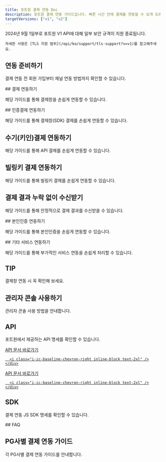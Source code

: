 ```yaml
---
title: 포트원 결제 연동 Doc
description: 포트원 결제 연동 가이드입니다. 빠른 시간 안에 결제를 연동할 수 있게 도와드립니다.
targetVersions: ["v1", "v2"]
---
```




<EasyGuideLink />

<VersionGate v="v1">
  <Hint style="danger">
    2024년 9월 1일부로 포트원 V1 API에 대해 일부 보안 규격이 지원 종료됩니다.

    자세한 사항은 [TLS 지원 범위](/opi/ko/support/tls-support?v=v1)를 참고해주세요.
  </Hint>
</VersionGate>

## 연동 준비하기

결제 연동 전 회원 가입부터 채널 연동 방법까지 확인할 수 있습니다.

<ContentRef slug="/opi/ko/integration/ready/readme" />

<VersionGate v="v1">
  ## 결제 연동하기

  해당 가이드를 통해 결제창을 손쉽게 연동할 수 있습니다.

  <ContentRef slug="/opi/ko/integration/start/v1/auth" />

  <ContentRef slug="/opi/ko/integration/start/v1/non-auth" />

  <ContentRef slug="/opi/ko/integration/cancel/v1/basic" />
</VersionGate>

<VersionGate v="v2">
  ## 인증결제 연동하기

  해당 가이드를 통해 결제창(SDK) 결제를 손쉽게 연동할 수 있습니다.

  <ContentRef slug="/opi/ko/integration/start/v2/checkout" />

  ## 수기(키인)결제 연동하기

  해당 가이드를 통해 API 결제를 손쉽게 연동할 수 있습니다.

  <ContentRef slug="/opi/ko/integration/start/v2/keyin" />

  ## 빌링키 결제 연동하기

  해당 가이드를 통해 빌링키 결제를 손쉽게 연동할 수 있습니다.

  <ContentRef slug="/opi/ko/integration/start/v2/billing/readme" />
</VersionGate>

## 결제 결과 누락 없이 수신받기

해당 가이드를 통해 안정적으로 결제 결과를 수신받을 수 있습니다.

<VersionGate v="v1">
  <ContentRef slug="/opi/ko/integration/webhook/readme-v1" />
</VersionGate>

<VersionGate v="v2">
  <ContentRef slug="/opi/ko/integration/webhook/readme-v2" />
</VersionGate>

<VersionGate v="v2">
  ## 본인인증 연동하기

  해당 가이드를 통해 본인인증을 손쉽게 연동할 수 있습니다.

  <ContentRef slug="/opi/ko/extra/identity-verification/readme-v2" />
</VersionGate>

<VersionGate v="v1">
  ## 기타 서비스 연동하기

  해당 가이드를 통해 부가적인 서비스 연동을 손쉽게 처리할 수 있습니다.

  <ContentRef slug="/opi/ko/extra/identity-verification/v1/readme" />

  <ContentRef slug="/opi/ko/extra/link-pay/readme-v1" />

  ## TIP

  결제창 연동 시 꼭 확인해 보세요.

  <ContentRef slug="/opi/ko/support/tax" />

  <ContentRef slug="/opi/ko/integration/checklist/readme-v1" />

  <ContentRef slug="/opi/ko/extra/confirm-process/readme-v1" />

  <ContentRef slug="/opi/ko/support/flow" />

  <ContentRef slug="/opi/ko/support/agency-and-tier" />

  <ContentRef slug="/opi/ko/support/code-info/pg" />

  <ContentRef slug="/opi/ko/support/code-info/pg-1" />
</VersionGate>

## 관리자 콘솔 사용하기

관리자 콘솔 사용 방법을 안내합니다.

<ContentRef slug="/opi/ko/console/guide/readme" />

## API

포트원에서 제공하는 API 명세를 확인할 수 있습니다.

<VersionGate v="v1">
  <A class="m-4" href={`/api/rest-v1`}>
    <div class="flex items-center justify-between gap-4 border rounded bg-white p-4 transition-transform hover:translate-y-[-2px] hover:text-orange-5 hover:drop-shadow-[0_12px_13px_rgba(0,0,0,0.02)]">
      <span>API 문서 바로가기</span>

      <i class="i-ic-baseline-chevron-right inline-block text-2xl" />
    </div>
  </A>
</VersionGate>

<VersionGate v="v2">
  <A class="m-4" href={`/api/rest-v2`}>
    <div class="flex items-center justify-between gap-4 border rounded bg-white p-4 transition-transform hover:translate-y-[-2px] hover:text-orange-5 hover:drop-shadow-[0_12px_13px_rgba(0,0,0,0.02)]">
      <span>API 문서 바로가기</span>

      <i class="i-ic-baseline-chevron-right inline-block text-2xl" />
    </div>
  </A>
</VersionGate>

## SDK

결제 연동 JS SDK 명세를 확인할 수 있습니다.

<VersionGate v="v1">
  <ContentRef slug="/sdk/ko/v1-sdk/javascript-sdk/readme" />
</VersionGate>

<VersionGate v="v2">
  <ContentRef slug="/sdk/ko/v2-sdk/readme" />
</VersionGate>

<VersionGate v="v1">
  ## FAQ

  <ContentRef slug="/opi/ko/support/faq/undefined" />
</VersionGate>

## PG사별 결제 연동 가이드

각 PG사별 결제 연동 가이드를 안내합니다.

<VersionGate v="v1">
  <ContentRef slug="/opi/ko/integration/pg/v1/readme" />
</VersionGate>

<VersionGate v="v2">
  <ContentRef slug="/opi/ko/integration/pg/v2/readme" />
</VersionGate>
